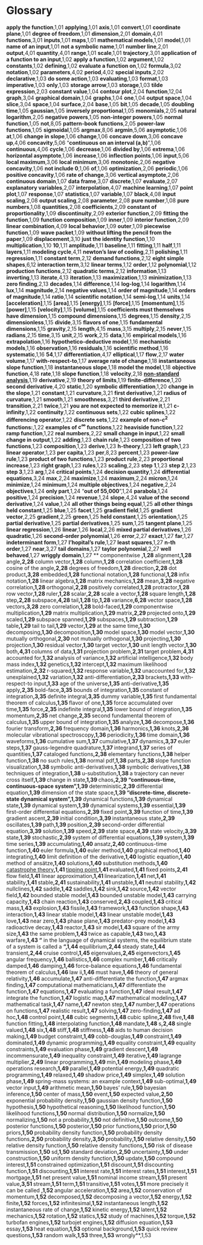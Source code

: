 # Glossary

**apply the function**,1,01
**applying**,1,01
**axis**,1,01
**convert**,1,01
**coordinate plane**,1,01
**degree of freedom**,1,01
**dimension**,2,01
**domain**,4,01
**functions**,3,01
**inputs**,1,01
**maps**,1,01
**mathematical models**,1,01
**model**,1,01
**name of an input**,1,01
**not a symbolic name**,1,01
**number line**,2,01
**output**,4,01
**quantity**,4,01
**range**,1,01
**scale**,1,01
**trajectory**,3,01
**application of a function to an input**,1,02
**apply a function**,1,02
**argument**,1,02
**constants**,1,02
**defining**,1,02
**evaluate a function on**,1,02
**formula**,3,02
**notation**,1,02
**parameters**,4,02
**period**,4,02
**special inputs**,2,02
**declarative**,1,03
**do some action**,1,03
**evaluating**,1,03
**format**,1,03
**imperative**,1,03
**only**,1,03
**storage arrow**,1,03
**storage**,1,03
**tilde expression**,2,03
**constant value**,1,04
**contour plot**,2,04
**function**,12,04
**graph**,3,04
**graphical domain**,1,04
**graphs**,1,04
**one**,1,04
**output space**,1,04
**slice**,3,04
**space**,1,04
**surface**,2,04
**base**,1,05
**bit**,1,05
**decade**,1,05
**doubling time**,1,05
**gaussian**,1,05
**inversely proportional**,1,05
**monomials**,2,05
**natural logarithm**,2,05
**negative powers**,1,05
**non-integer powers**,1,05
**normal function**,1,05
**not**,8,05
**pattern-book functions**,2,05
**power-law functions**,1,05
**sigmoidal**,1,05
**argmax**,8,06
**argmin**,5,06
**asymptotic**,1,06
**at**,1,06
**change in slope**,1,06
**change**,1,06
**concave down**,3,06
**concave up**,4,06
**concavity**,5,06
"**continuous on an interval (a,b)**",1,06
**continuous**,4,06
**cycle**,1,06
**decrease**,1,06
**divided by**,1,06
**extrema**,1,06
**horizontal asymptote**,1,06
**increase**,1,06
**inflection points**,1,06
**input**,5,06
**local maximum**,3,06
**local minimum**,3,06
**monotonic**,2,06
**negative concavity**,1,06
**not include 0**,1,06
**of**,1,06
**optimization**,2,06
**periodic**,1,06
**positive concavity**,1,06
**rate of change**,3,06
**vertical asymptote**,2,06
**continuous domain**,1,07
**data frame**,3,07
**discrete**,1,07
**evaluate**,2,07
**explanatory variables**,2,07
**interpolation**,4,07
**machine learning**,1,07
**point plot**,1,07
**response**,1,07
**statistics**,1,07
**variable**,1,07
**black**,4,08
**input scaling**,2,08
**output scaling**,2,08
**parameter**,2,08
**pure number**,1,08
**pure numbers**,1,08
**quantities**,2,08
**coefficients**,2,09
**constant of proportionality**,1,09
**discontinuity**,2,09
**exterior function**,2,09
**fitting the function**,1,09
**function composition**,1,09
**inner**,1,09
**interior function**,2,09
**linear combination**,4,09
**local behavior**,1,09
**outer**,1,09
**piecewise function**,1,09
**wave packet**,1,09
**without lifting the pencil from the paper**,1,09
**displacement**,3,10
**just the identity function**,1,10
**multiplication**,1,10
**10**,1,11
**amplitude**,1,11
**baseline**,1,11
**fitting**,1,11
**half**,1,11
**layers**,1,11
**modeling cycle**,4,11
**newton's law of cooling**,2,11
**polishing**,1,11
**regression**,1,11
**constant term**,2,12
**demand functions**,2,12
**eight simple shapes**,6,12
**interaction term**,3,12
**linear terms**,1,12
**order**,1,12
**polynomial**,1,12
**production functions**,2,12
**quadratic terms**,2,12
**information**,1,13
**inverting**,1,13
**iterate**,4,13
**iteration**,1,13
**maximization**,1,13
**minimization**,1,13
**zero finding**,2,13
**decades**,1,14
**difference**,1,14
**log-log**,1,14
**logarithm**,1,14
**lux**,1,14
**magnitude**,2,14
**negative values**,1,14
**order of magnitude**,1,14
**orders of magnitude**,1,14
**ratio**,1,14
**scientific notation**,1,14
**semi-log**,1,14
**units**,1,14
**[acceleration]**,1,15
**[area]**,1,15
**[energy]**,1,15
**[force]**,1,15
**[momentum]**,1,15
**[power]**,1,15
**[velocity]**,1,15
**[volume]**,1,15
**coefficients must themselves have dimension**,1,15
**compound dimensions**,1,15
**degrees**,1,15
**density**,2,15
**dimensionless**,1,15
**divide**,3,15
**flavors of one**,1,15
**fundamental dimensions**,1,15
**gravity**,2,15
**length**,4,15
**mass**,3,15
**multiply**,2,15
**never**,1,15
**radians**,2,15
**time**,3,15
**unit**,2,15
**work**,2,15
**data**,1,16
**empirical models**,1,16
**extrapolation**,1,16
**hypothetico-deductive model**,1,16
**mechanistic models**,1,16
**observation**,1,16
**residuals**,1,16
**scientific method**,1,16
**systematic**,1,16
**54**,1,17
**differentiation**,4,17
**elliptical**,1,17
**flow**,2,17
**water volume**,1,17
**with-respect-to**,1,17
**average rate of change**,1,18
**instantaneous slope function**,1,18
**instantaneous slope**,1,18
**model the model**,1,18
**objective function**,4,18
**rate**,1,18
**slope function**,1,18
**velocity**,2,18
**[non-standard analysis](https://en.wikipedia.org/wiki/hyperreal_number)**,1,19
**derivative**,2,19
**theory of limits**,1,19
**finite-difference**,1,20
**second derivative**,4,20
**static**,1,20
**symbolic differentiation**,1,20
**change in the slope**,1,21
**constant**,1,21
**curvature**,3,21
**first derivative**,1,21
**radius of curvature**,1,21
**smooth**,1,21
**smoothness**,3,21
**third derivative**,2,21
**transition**,2,21
**twice**,1,21
**you are not expected to memorize it**,1,21
**c-infinity**,1,22
**continuity**,1,22
**continuous sets**,1,22
**cubic splines**,1,22
**differencing operator**,1,22
**discrete sets**,1,22
**example of non-$c^2$ functions:**,1,22
**examples of $c^\infty$ functions**,1,22
**heaviside function**,1,22
**ramp function**,1,22
**real numbers**,2,22
**small change in input**,1,22
**small change in output**,1,22
**adding**,1,23
**chain rule**,1,23
**composition of two functions**,1,23
**composition**,1,23
**derive**,1,23
**h-theory**,1,23
**left graph**,1,23
**linear operator**,1,23
**per capita**,1,23
**per**,8,23
**percent**,1,23
**power-law rule**,1,23
**product of two functions**,1,23
**product rule**,2,23
**proportional increase**,1,23
**right graph**,1,23
**rules**,1,23
**scaling**,2,23
**step 1**,1,23
**step 2**,1,23
**step 3**,1,23
**arg**,1,24
**critical points**,1,24
**decision quantity**,1,24
**differential equations**,3,24
**max**,2,24
**maximize**,1,24
**maximum**,2,24
**micron**,1,24
**minimize**,1,24
**minimum**,1,24
**multiple objectives**,1,24
**negative**,2,24
**objectives**,1,24
**only part**,1,24
"**out of 55,000**",1,24
**parabola**,1,24
**positive**,1,24
**precision**,1,24
**revenue**,1,24
**slope**,4,24
**value of the second derivative**,1,24
**value**,1,24
**all other things being equal**,1,25
**all other things held constant**,1,25
**blue**,1,25
**facet**,1,25
**gradient field**,1,25
**gradient vector**,2,25
**gradient**,2,25
**green**,1,25
**held constant**,1,25
**orientation**,1,25
**partial derivative**,1,25
**partial derivatives**,1,25
**sum**,1,25
**tangent plane**,1,25
**linear regression**,1,26
**linear**,1,26
**local**,2,26
**mixed partial derivatives**,1,26
**quadratic**,1,26
**second-order polynomial**,1,26
**error**,2,27
**exact**,1,27
**far**,1,27
**indeterminant form**,1,27
**l'hopital's rule**,1,27
**least squares**,1,27
**n-th order**,1,27
**near**,3,27
**tail domains**,1,27
**taylor polynomial**,2,27
**well behaved**,1,27
**wriggly domain**,1,27
** componentwise **,1,28
**alignment**,1,28
**angle**,2,28
**column vector**,1,28
**column**,1,28
**correlation coefficient**,1,28
**cosine of the angle**,2,28
**degrees of freedom**,1,28
**direction**,2,28
**dot product**,3,28
**embedded**,1,28
**functional notation**,1,28
**functional**,1,28
**infix notation**,1,28
**linear algebra**,1,28
**matrix mechanics**,1,28
**mean**,3,28
**negative correlation**,1,28
**orthogonal**,2,28
**positively correlated**,1,28
**protractor**,1,28
**row vector**,1,28
**ruler**,1,28
**scalar**,2,28
**scale a vector**,1,28
**square length**,1,28
**step**,2,28
**subspace**,4,28
**tail**,1,28
**tip**,1,28
**variance**,6,28
**vector space**,1,28
**vectors**,3,28
**zero correlation**,1,28
**bold-faced**,1,29
**componentwise multiplication**,1,29
**matrix multiplication**,1,29
**matrix**,2,29
**projected onto**,1,29
**scaled**,1,29
**subspace spanned**,1,29
**subspaces**,1,29
**subtraction**,1,29
**table**,1,29
**tail to tail**,1,29
**vector**,1,29
**at the same time**,1,30
**decomposing**,1,30
**decomposition**,1,30
**model space**,1,30
**model vector**,1,30
**mutually orthogonal**,2,30
**not mutually orthogonal**,1,30
**projecting**,1,30
**projection**,1,30
**residual vector**,1,30
**target vector**,1,30
**unit length vector**,1,30
**both**,4,31
**columns of data**,1,31
**projection problem**,2,31
**target problem**,4,31
**accounted for**,1,32
**analysis of variance**,1,32
**artificial intelligence**,1,32
**body mass index**,1,32
**genetics**,1,32
**intercept**,1,32
**maximum likelihood estimation**,2,32
**r-squared**,1,32
**response variable**,1,32
**unaccounted for**,1,32
**unexplained**,1,32
**variation**,1,32
**anti-differentiation**,2,33
**brackets**,1,33
**with-respect-to input**,1,33
**age of the universe**,1,35
**anti-derivative**,1,35
**apply**,2,35
**bold-face**,3,35
**bounds of integration**,1,35
**constant of integration**,3,35
**definite integral**,3,35
**dummy variable**,1,35
**first fundamental theorem of calculus**,1,35
**flavor of one**,1,35
**force accumulated over time**,1,35
**force**,2,35
**indefinite integral**,1,35
**lower bound of integration**,1,35
**momentum**,2,35
**net change**,2,35
**second fundamental theorem of calculus**,1,35
**upper bound of integration**,1,35
**analyze**,1,36
**decompose**,1,36
**fourier transform**,2,36
**frequency domain**,1,36
**harmonics**,1,36
**knots**,2,36
**molecular vibrational spectroscopy**,1,36
**periodicity**,1,36
**time domain**,1,36
**waveforms**,1,36
**cumulative sum**,1,37
**cumulative**,1,37
**dynamics**,3,37
**euler steps**,1,37
**gauss-legendre quadrature**,1,37
**integrand**,1,37
**series of quantities**,1,37
**cataloged functions**,2,38
**elementary functions**,1,38
**helper function**,1,38
**no such rules**,1,38
**normal pdf**,1,38
**parts**,2,38
**slope function visualization**,1,38
**symbolic anti-derivatives**,1,38
**symbolic derivatives**,1,38
**techniques of integration**,1,38
**u-substitution**,1,38
**a trajectory can never cross itself**,1,39
**change in state**,1,39
**chaos**,2,39
"**continuous-time, continuous-space system**",1,39
**deterministic**,2,39
**differential equation**,1,39
**dimension of the state space**,1,39
"**discrete-time, discrete-state dynamical system**",1,39
**dynamical functions**,1,39
**dynamical state**,1,39
**dynamical system**,1,39
**dynamical systems**,1,39
**essential**,1,39
**first-order differential equations**,2,39
**fixed point**,3,39
**function of time**,1,39
**gradient ascent**,2,39
**initial condition**,3,39
**instantaneous state**,2,39
**oscillates**,1,39
**path**,1,39
**position**,2,39
**second-order differential equation**,3,39
**solution**,1,39
**speed**,2,39
**state space**,4,39
**state velocity**,3,39
**state**,1,39
**stochastic**,2,39
**system of differential equations**,1,39
**system**,1,39
**time series**,1,39
**accumulating**,1,40
**ansatz**,2,40
**continuous-time function**,1,40
**euler formula**,1,40
**euler method**,1,40
**graphical method**,1,40
**integrating**,1,40
**limit definition of the derivative**,1,40
**logistic equation**,1,40
**method of ansätze**,1,40
**solutions**,1,40
**substitution methods**,1,40
**[catastrophe theory](https://en.wikipedia.org/wiki/catastrophe_theory)**,1,41
**[tipping point](https://en.wikipedia.org/wiki/tipping_point)**,1,41
**evaluated**,1,41
**fixed points**,2,41
**flow field**,1,41
**linear approximation**,1,41
**linearization**,1,41
**net**,1,41
**stability**,1,41
**stable**,2,41
**sustainability**,1,41
**unstable**,1,41
**neutral stability**,1,42
**nullclines**,1,42
**saddle**,1,42
**saddles**,1,42
**sink**,1,42
**source**,1,42
**vector field**,1,42
**bounded stable model**,1,43
**bounded unstable model**,1,43
**carrying capacity**,1,43
**chain reaction**,1,43
**conserved**,2,43
**coupled**,1,43
**critical mass**,1,43
**explosion**,1,43
**fissile**,1,43
**framework**,1,43
**function shape**,1,43
**interaction**,1,43
**linear stable model**,1,43
**linear unstable model**,1,43
**love**,1,43
**near zero**,1,43
**phase plane**,1,43
**predator-prey model**,1,43
**radioactive decay**,1,43
**reactor**,1,43
**sir model**,1,43
**square of the army size**,1,43
**the same problem**,1,43
**twice as capable**,1,43
**two**,1,43
**warfare**,1,43
"** in the language of dynamical systems, the equilibrium state of a system is called a **",1,44
**equilibrium**,2,44
**steady state**,1,44
**transient**,2,44
**cruise control**,1,45
**eigenvalues**,2,45
**eigenvectors**,1,45
**angular frequency**,1,46
**ballistics**,1,46
**complex number**,1,46
**critically damped**,1,46
**damping**,1,46
**force-balance equations**,1,46
**fundamental theorem of calculus**,1,46
**law ii**,1,46
**must have**,1,46
**theory of general relativity**,1,46
**accumulate**,1,47
**anti-differentiate the function**,1,47
**argmax finding**,1,47
**computational mathematicians**,1,47
**differentiate the function**,1,47
**equations**,1,47
**evaluating a function**,1,47
**ideal result**,1,47
**integrate the function**,1,47
**logistic map**,1,47
**mathematical modeling**,1,47
**mathematical task**,1,47
**name**,1,47
**newton step**,1,47
**number**,1,47
**operations on functions**,1,47
**realistic result**,1,47
**solving**,1,47
**zero-finding**,1,47
**ad hoc**,1,48
**control point**,1,48
**cubic segments**,1,48
**cubic spline**,2,48
**five**,1,48
**function fitting**,1,48
**interpolating function**,1,48
**mandate**,1,48
**s**,2,48
**single valued**,1,48
**six**,1,48
**stiff**,1,48
**stiffness**,1,48
**aids to human decision making**,1,49
**budget constraint**,1,49
**cobb-douglas**,1,49
**constraint**,1,49
**dominated**,1,49
**dynamic programming**,1,49
**equality constraint**,1,49
**equality constraints**,1,49
**evaluation phase**,1,49
**gradient descent**,1,49
**incommensurate**,1,49
**inequality constraint**,1,49
**iterative**,1,49
**lagrange multiplier**,2,49
**linear programming**,1,49
**min**,1,49
**modeling phase**,1,49
**operations research**,1,49
**parallel**,1,49
**potential energy**,1,49
**quadratic programming**,1,49
**relaxed**,1,49
**shadow price**,1,49
**simplex**,1,49
**solution phase**,1,49
**spring-mass systems: an example context**,1,49
**sub-optimal**,1,49
**vector input**,1,49
**arithmetic mean**,1,50
**bayes' rule**,1,50
**bayesian inference**,1,50
**center of mass**,1,50
**event**,1,50
**expected value**,2,50
**exponential probability density**,1,50
**gaussian density function**,1,50
**hypothesis**,1,50
**hypothetical reasoning**,1,50
**likelihood function**,1,50
**likelihood functions**,1,50
**normal distribution**,1,50
**normalize**,1,50
**normalizing**,1,50
**not a probability**,1,50
**not definitive**,1,50
**outcome**,1,50
**posterior functions**,1,50
**posterior**,1,50
**prior functions**,1,50
**prior**,1,50
**priors**,1,50
**probability density function**,1,50
**probability density functions**,2,50
**probability density**,3,50
**probability**,1,50
**relative  density**,1,50
**relative density function**,1,50
**relative density functions**,1,50
**risk of disease transmission**,1,50
**sd**,1,50
**standard deviation**,2,50
**uncertainty**,1,50
**under construction**,1,50
**uniform density function**,1,50
**update**,1,50
**compound interest**,1,51
**constrained optimization**,1,51
**discount**,1,51
**discounting function**,1,51
**discounting**,1,51
**interest rate**,1,51
**interest rates**,1,51
**interest**,1,51
**mortgage**,1,51
**net present value**,1,51
**nominal income stream**,1,51
**present value**,3,51
**stream**,1,51
**term**,1,51
**transitive**,1,51
**votes**,1,51
** more precisely it can be called **,1,52
**angular acceleration**,1,52
**area**,1,52
**conservation of momentum**,1,52
**decomposed**,1,52
**decomposing a vector**,1,52
**energy**,1,52
**finite**,1,52
**forces**,1,52
**infinitesimal**,1,52
**instantaneous length**,1,52
**instantaneous rate of change**,1,52
**kinetic energy**,1,52
**latent**,1,52
**mechanics**,1,52
**rotation**,1,52
**statics**,1,52
**study of machines**,1,52
**torque**,1,52
**turbofan engines**,1,52
**turbojet engines**,1,52
**diffusion equation**,1,53
**essay**,1,53
**heat equation**,1,53
**optional background**,1,53
**quick review questions**,1,53
**random walk**,1,53
**three**,1,53
**wrongly**,1,53
